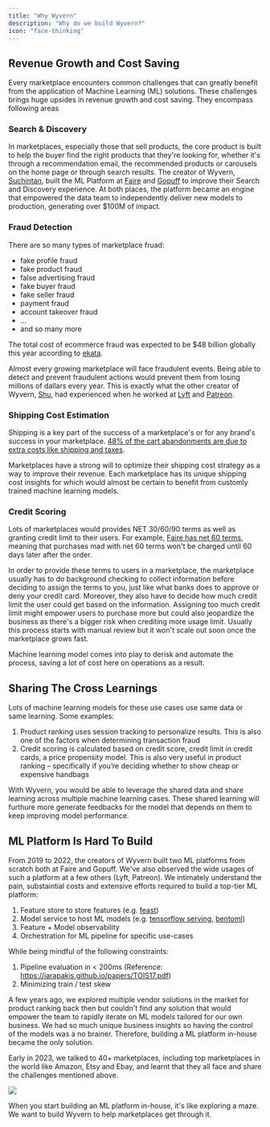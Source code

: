 ```yaml
---
title: "Why Wyvern"
description: "Why do we build Wyvern?"
icon: "face-thinking"
---
```


## Revenue Growth and Cost Saving

Every marketplace encounters common challenges that can greatly benefit from the application of Machine Learning (ML) solutions. These challenges brings huge upsides in revenue growth and cost saving. They encompass following areas

### Search & Discovery

In marketplaces, especially those that sell products, the core product is built to help the buyer find the right products that they're looking for, whether it's through a recommendation email, the recommended products or carousels on the home page or through search results. The creator of Wyvern, [Suchintan](https://www.linkedin.com/in/suchintansingh/), built the ML Platform at [Faire](https://www.faire.com/) and [Gopuff](https://www.gopuff.com/) to improve their Search and Discovery experience. At both places, the platform became an engine that empowered the data team to independently deliver new models to production, generating over \$100M of impact.

### Fraud Detection

There are so many types of marketplace fruad:

- fake profile fraud
- fake product fraud
- false advertising fraud
- fake buyer fraud
- fake seller fraud
- payment fraud
- account takeover fraud
- ...
- and so many more

The total cost of ecommerce fraud was expected to be \$48 billion globally this year according to [ekata](https://ekata.com/blog/ecommerce-fraud-trends-and-statistics-merchants-need-to-know-in-2023).

Almost every growing marketplace will face fraudulent events. Being able to detect and prevent fraudulent actions would prevent them from losing millions of dallars every year. This is exactly what the other creator of Wyvern, [Shu](https://www.linkedin.com/in/shuchang-zheng-76784958/), had experienced when he worked at [Lyft](https://www.lyft.com/) and [Patreon](https://www.patreon.com/).

### Shipping Cost Estimation

Shipping is a key part of the success of a marketplace's or for any brand's success in your marketplace. [48% of the cart abandonments are due to extra costs like shipping and taxes](https://www.printful.com/blog/ecommerce-shipping-pricing).

Marketplaces have a strong will to optimize their shipping cost strategy as a way to improve their revenue. Each marketplace has its unique shipping cost insights for which would almost be certain to benefit from customly trained machine learning models.

### Credit Scoring

Lots of marketplaces would provides NET 30/60/90 terms as well as granting credit limit to their users. For example, [Faire has net 60 terms](https://www.faire.com/net-terms), meaning that purchases mad with net 60 terms won't be charged until 60 days later after the order.

In order to provide these terms to users in a marketplace, the marketplace usually has to do background checking to collect information before deciding to assign the terms to you, just like what banks does to approve or deny your credit card. Moreover, they also have to decide how much credit limit the user could get based on the information. Assigning too much credit limit might empower users to purchase more but could also jeopardize the business as there's a bigger risk when crediting more usage limit. Usually this process starts with manual review but it won't scale out soon once the marketplace grows fast.

Machine learning model comes into play to derisk and automate the process, saving a lot of cost here on operations as a result.

## Sharing The Cross Learnings

Lots of machine learning models for these use cases use same data or same learning. Some examples:

1. Product ranking uses session tracking to personalize results. This is also one of the factors when determining transaction fraud
2. Credit scoring is calculated based on credit score, credit limit in credit cards, a price propensity model. This is also very useful in product ranking – specifically if you’re deciding whether to show cheap or expensive handbags

With Wyvern, you would be able to leverage the shared data and share learning across multiple machine learning cases. These shared learning will furthure more generate feedbacks for the model that depends on them to keep improving model performance.

## ML Platform Is Hard To Build

From 2019 to 2022, the creators of Wyvern built two ML platforms from scratch both at Faire and Gopuff. We've also observed the wide usages of such a platform at a few others (Lyft, Patreon). We intimately understand the pain, substaintial costs and extensive efforts required to build a top-tier ML platform:

1. Feature store to store features (e.g. [feast](https://feast.dev/))
2. Model service to host ML models (e.g. [tensorflow serving](https://www.tensorflow.org/tfx/guide/serving), [bentoml](https://github.com/bentoml/BentoML))
3. Feature + Model observability
4. Orchestration for ML pipeline for specific use-cases

While being mindful of the following constraints:

1. Pipeline evaluation in < 200ms (Reference: https://iarapakis.github.io/papers/TOIS17.pdf)
2. Minimizing train / test skew

A few years ago, we explored multiple vendor solutions in the market for product ranking back then but couldn't find any solution that would empower the team to rapidly iterate on ML models tailored for our own business. We had so much unique business insights so having the control of the models was a no brainer. Therefore, building a ML platform in-house became the only solution.

Early in 2023, we talked to 40+ marketplaces, including top marketplaces in the world like Amazon, Etsy and Ebay, and learnt that they all face and share the challenges mentioned above.

<Frame>
  <img
    class="w-full h-full"
    src="https://media.giphy.com/media/zyqgoGEalDVu0/giphy.gif"
  />
</Frame>

When you start building an ML platform in-house, it's like exploring a maze. We want to build Wyvern to help marketplaces get through it.
